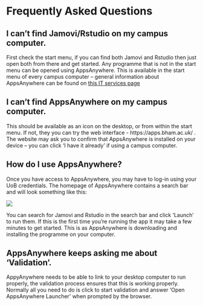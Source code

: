 # Frequently Asked Questions {.unnumbered}


## I can’t find Jamovi/Rstudio on my campus computer. {.unnumbered}

First check the start menu, if you can find both Jamovi and Rstudio then just open both from there and get started.
Any programme that is not in the start menu can be opened using AppsAnywhere. This is available in the start menu of every campus computer – general information about AppsAnywhere can be found on [this IT services page](https://itservicedesk.bham.ac.uk/itportal?id=uob_kb_article&sysparm_article=kb16361)


## I can’t find AppsAnywhere on my campus computer. {.unnumbered}

This should be available as an icon on the desktop, or from within the start menu. If not, they you can try the web interface -  https://apps.bham.ac.uk/ .  The website may ask you to confirm that AppsAnywhere is installed on your device – you can click ‘I have it already’ if using a campus computer.

## How do I use AppsAnywhere? {.unnumbered}

Once you have access to AppsAnywhere, you may have to log-in using your UoB credentials. The homepage of AppsAnywhere contains a search bar and will look something like this:

 ![](../images/faqs/appsanywhere.png) 

You can search for Jamovi and Rstudio in the search bar and click ‘Launch’ to run them. If this is the first time you’re running the app it may take a few minutes to get started. This is as AppsAnywhere is downloading and installing the programme on your computer.


## AppsAnywhere keeps asking me about ‘Validation’. {.unnumbered}

AppyAnywhere needs to be able to link to your desktop computer to run properly, the validation process ensures that this is working properly. Normally all you need to do is click to start validation and answer ‘Open AppsAnywhere Launcher’ when prompted by the browser.